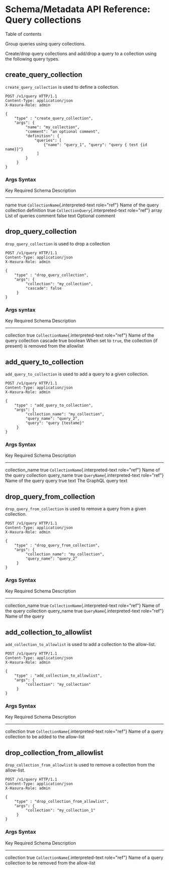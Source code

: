 
Schema/Metadata API Reference: Query collections
================================================

Table of contents

Group queries using query collections.

Create/drop query collections and add/drop a query to a collection using
the following query types.

create\_query\_collection
-------------------------

`create_query_collection` is used to define a collection.

```http
POST /v1/query HTTP/1.1
Content-Type: application/json
X-Hasura-Role: admin

{
    "type" : "create_query_collection",
    "args": {
         "name": "my_collection",
         "comment": "an optional comment",
         "definition": {
             "queries": [
                 {"name": "query_1", "query": "query { test {id name}}"}
              ]
         }
     }
}
```

### Args Syntax

  Key          Required   Schema                                                  Description
  ------------ ---------- ------------------------------------------------------- ------------------------------
  name         true       `CollectionName`{.interpreted-text role="ref"}          Name of the query collection
  definition   true       `CollectionQuery`{.interpreted-text role="ref"} array   List of queries
  comment      false      text                                                    Optional comment

drop\_query\_collection
-----------------------

`drop_query_collection` is used to drop a collection

```http
POST /v1/query HTTP/1.1
Content-Type: application/json
X-Hasura-Role: admin

{
    "type" : "drop_query_collection",
    "args": {
         "collection": "my_collection",
         "cascade": false
     }
}
```

### Args syntax

  Key          Required   Schema                                           Description
  ------------ ---------- ------------------------------------------------ -------------------------------------------------------------------------------
  collection   true       `CollectionName`{.interpreted-text role="ref"}   Name of the query collection
  cascade      true       boolean                                          When set to `true`, the collection (if present) is removed from the allowlist

add\_query\_to\_collection
--------------------------

`add_query_to_collection` is used to add a query to a given collection.

```http
POST /v1/query HTTP/1.1
Content-Type: application/json
X-Hasura-Role: admin

{
    "type" : "add_query_to_collection",
    "args": {
         "collection_name": "my_collection",
         "query_name": "query_2",
         "query": "query {testame}"
     }
}
```

### Args Syntax

  Key                Required   Schema                                           Description
  ------------------ ---------- ------------------------------------------------ ------------------------------
  collection\_name   true       `CollectionName`{.interpreted-text role="ref"}   Name of the query collection
  query\_name        true       `QueryName`{.interpreted-text role="ref"}        Name of the query
  query              true       text                                             The GraphQL query text

drop\_query\_from\_collection
-----------------------------

`drop_query_from_collection` is used to remove a query from a given
collection.

```http
POST /v1/query HTTP/1.1
Content-Type: application/json
X-Hasura-Role: admin

{
    "type" : "drop_query_from_collection",
    "args": {
         "collection_name": "my_collection",
         "query_name": "query_2"
     }
}
```

### Args Syntax

  Key                Required   Schema                                           Description
  ------------------ ---------- ------------------------------------------------ ------------------------------
  collection\_name   true       `CollectionName`{.interpreted-text role="ref"}   Name of the query collection
  query\_name        true       `QueryName`{.interpreted-text role="ref"}        Name of the query

add\_collection\_to\_allowlist
------------------------------

`add_collection_to_allowlist` is used to add a collection to the
allow-list.

```http
POST /v1/query HTTP/1.1
Content-Type: application/json
X-Hasura-Role: admin

{
    "type" : "add_collection_to_allowlist",
    "args": {
         "collection": "my_collection"
     }
}
```

### Args Syntax

  Key          Required   Schema                                           Description
  ------------ ---------- ------------------------------------------------ ----------------------------------------------------------
  collection   true       `CollectionName`{.interpreted-text role="ref"}   Name of a query collection to be added to the allow-list

drop\_collection\_from\_allowlist
---------------------------------

`drop_collection_from_allowlist` is used to remove a collection from the
allow-list.

```http
POST /v1/query HTTP/1.1
Content-Type: application/json
X-Hasura-Role: admin

{
    "type" : "drop_collection_from_allowlist",
    "args": {
         "collection": "my_collection_1"
     }
}
```

### Args Syntax

  Key          Required   Schema                                           Description
  ------------ ---------- ------------------------------------------------ --------------------------------------------------------------
  collection   true       `CollectionName`{.interpreted-text role="ref"}   Name of a query collection to be removed from the allow-list
